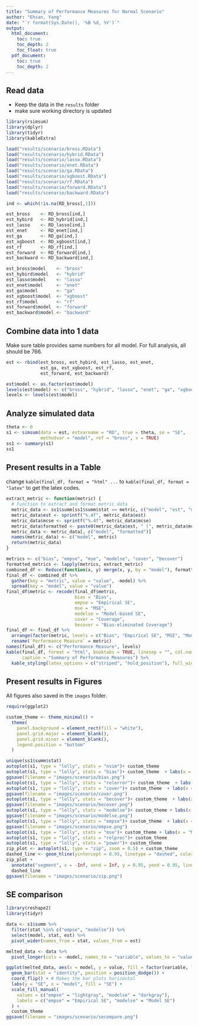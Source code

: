 ```yaml
---
title: "Summary of Performance Measures for Normal Scenario"
author: "Ehsan, Yang"
date: "`r format(Sys.Date(), '%B %d, %Y')`"
output:
  html_document:
    toc: true
    toc_depth: 2
    toc_float: true
  pdf_document:
    toc: true
    toc_depth: 2
---
```



## Read data

- Keep the data in the `results` folder
- make sure working directory is updated

```r
library(rsimsum)
library(dplyr)
library(tidyr)
library(kableExtra)

load("results/scenario/bross.RData")
load("results/scenario/hybrid.RData")
load("results/scenario/lasso.RData")
load("results/scenario/enet.RData")
load("results/scenario/ga.RData")
load("results/scenario/xgboost.RData")
load("results/scenario/rf.RData")
load("results/scenario/forward.RData")
load("results/scenario/backward.RData")

ind <- which(!is.na(RD_bross[,1]))

est_bross    <- RD_bross[ind,]
est_hybird   <- RD_hybrid[ind,]
est_lasso    <- RD_lasso[ind,]
est_enet     <- RD_enet[ind,]
est_ga       <- RD_ga[ind,]
est_xgboost  <- RD_xgboost[ind,]
est_rf       <- RD_rf[ind,]
est_forward  <- RD_forward[ind,]
est_backward <- RD_backward[ind,]

est_bross$model    <- "bross"
est_hybird$model   <- "hybrid"
est_lasso$model    <- "lasso"
est_enet$model     <- "enet"
est_ga$model       <- "ga"
est_xgboost$model  <- "xgboost"
est_rf$model       <- "rf"
est_forward$model  <- "forward"
est_backward$model <- "backward"
```


## Combine data into 1 data

Make sure table provides same numbers for all model. For full analysis, all should be 766.

```r
est <- rbind(est_bross, est_hybird, est_lasso, est_enet, 
             est_ga, est_xgboost, est_rf,
             est_forward, est_backward)

est$model <- as.factor(est$model)
levels(est$model) <- c("bross", "hybrid", "lasso", "enet", "ga", "xgboost", "rf", "forward", "backward")
levels <- levels(est$model)
```


## Analyze simulated data

```r
theta <- 0
s1 <- simsum(data = est, estvarname = "RD", true = theta, se = "SE", 
             methodvar = "model", ref = "bross", x = TRUE)
ss1 <- summary(s1)
ss1
```

## Present results in a Table

change `kable(final_df, format = "html" ...` to `kable(final_df, format = "latex"` to get the latex codes.

```r
extract_metric <- function(metric) {
  # Function to extract and format metric data
  metric_data <- ss1$summ[ss1$summ$stat == metric, c("model", "est", "mcse")]
  metric_data$est <- sprintf("%.4f", metric_data$est)
  metric_data$mcse <- sprintf("%.4f", metric_data$mcse)
  metric_data$formatted <- paste0(metric_data$est, " (", metric_data$mcse, ")")
  metric_data <- metric_data[, c("model", "formatted")]
  names(metric_data) <- c("model", metric)
  return(metric_data)
}

metrics <- c("bias", "empse", "mse", "modelse", "cover", "becover")
formatted_metrics <- lapply(metrics, extract_metric)
combined_df <- Reduce(function(x, y) merge(x, y, by = "model"), formatted_metrics)
final_df <- combined_df %>%
  gather(key = "metric", value = "value", -model) %>%
  spread(key = "model", value = "value")
final_df$metric <- recode(final_df$metric,
                          bias = "Bias",
                          empse = "Empirical SE",
                          mse = "MSE",
                          modelse = "Model-based SE",
                          cover = "Coverage",
                          becover = "Bias-eliminated Coverage")
final_df <- final_df %>%
  arrange(factor(metric, levels = c("Bias", "Empirical SE", "MSE", "Model-based SE", "Coverage", "Bias-eliminated Coverage"))) %>%
  rename(`Performance Measure` = metric)
names(final_df) <- c("Performance Measure", levels)
kable(final_df, format = "html", booktabs = TRUE, linesep = "", col.names = c("Performance Measure", levels),
      caption = "Summary of Performance Measures") %>%
  kable_styling(latex_options = c("striped", "hold_position"), full_width = FALSE)
```


## Present results in Figures

All figures also saved in the `images` folder.

```r
require(ggplot2)

custom_theme <- theme_minimal() + 
  theme(
    panel.background = element_rect(fill = "white"),  
    panel.grid.major = element_blank(),              
    panel.grid.minor = element_blank(),              
    legend.position = "bottom"                      
  )

unique(ss1$summ$stat)
autoplot(s1, type = "lolly", stats = "nsim")+ custom_theme
autoplot(s1, type = "lolly", stats = "bias")+ custom_theme  + labs(x = "Bias")
ggsave(filename = "images/scenario/bias.png")
autoplot(s1, type = "lolly", stats = "relerror")+ custom_theme  + labs(x = "Relative % error")
autoplot(s1, type = "lolly", stats = "cover")+ custom_theme  + labs(x = "95% coverage")
ggsave(filename = "images/scenario/cover.png")
autoplot(s1, type = "lolly", stats = "becover")+ custom_theme  + labs(x = "95% bias-eliminated coverage")
ggsave(filename = "images/scenario/becover.png")
autoplot(s1, type = "lolly", stats = "modelse")+ custom_theme + labs(x = "Model SE")
ggsave(filename = "images/scenario/modelse.png")
autoplot(s1, type = "lolly", stats = "empse")+ custom_theme  + labs(x = "Empirical SE")
ggsave(filename = "images/scenario/empse.png")
autoplot(s1, type = "lolly", stats = "mse")+ custom_theme + labs(x = "MSE")
autoplot(s1, type = "lolly", stats = "relprec")+ custom_theme
autoplot(s1, type = "lolly", stats = "power")+ custom_theme
zip_plot <- autoplot(s1, type = "zip", zoom = 0.5) + custom_theme
dashed_line <- geom_hline(yintercept = 0.95, linetype = "dashed", color = "blue")
zip_plot + 
  annotate("segment", x = -Inf, xend = Inf, y = 0.95, yend = 0.95, linetype = "dashed", color = "blue") +
  dashed_line
ggsave(filename = "images/scenario/zip.png")
```

## SE comparison

```r
library(reshape2)
library(tidyr)

data <- s1$summ %>%
  filter(stat %in% c("empse", "modelse")) %>%
  select(model, stat, est) %>%
  pivot_wider(names_from = stat, values_from = est)

melted_data <- data %>%
  pivot_longer(cols = -model, names_to = "variable", values_to = "value")

ggplot(melted_data, aes(x = model, y = value, fill = factor(variable, levels = c("empse", "modelse")))) +
  geom_bar(stat = "identity", position = position_dodge()) +
  coord_flip() + # Makes the bar plots horizontal
  labs(y = "SE", x = "model", fill = "SE") +
  scale_fill_manual(
    values = c("empse" = "lightgray", "modelse" = "darkgray"), 
    labels = c("empse" = "Empirical SE", "modelse" = "Model SE")
  ) +
  custom_theme
ggsave(filename = "images/scenario/secompare.png")
```

